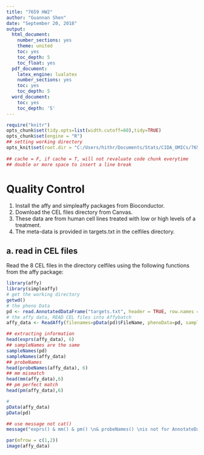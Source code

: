 ```yaml
---
title: "7659 HW2"
author: "Guannan Shen"
date: "September 20, 2018"
output:
  html_document:
    number_sections: yes
    theme: united
    toc: yes
    toc_depth: 5
    toc_float: yes
  pdf_document:
    latex_engine: lualatex
    number_sections: yes
    toc: yes
    toc_depth: 5
  word_document:
    toc: yes
    toc_depth: '5'
---
```


```r
require("knitr")
opts_chunk$set(tidy.opts=list(width.cutoff=60),tidy=TRUE)
opts_chunk$set(engine = "R")
## setting working directory
opts_knit$set(root.dir = "C:/Users/hithr/Documents/Stats/CIDA_OMICs/7659Stats_Genetics/HW2/celfiles/")
                                                 
## cache = F, if cache = T, will not revaluate code chunk everytime
## double or more space to insert a line break
```


# Quality Control
1. Install the affy and simpleaffy packages from Bioconductor.  
2. Download the CEL files directory from Canvas.  
3. These data are from human cell lines treated with low or high levels of a treatment.  
4. The meta-data is provided in targets.txt in the celfiles directory.

## a. read in CEL files 
Read the 8 CEL files in the directory celfiles using the following functions from the affy package:

```r
library(affy)
library(simpleaffy)
# get the working directory
getwd()
# the pheno Data
pd <- read.AnnotatedDataFrame("targets.txt", header = TRUE, row.names = 1, as.is =TRUE)
# the affy data, READ CEL files into Affybatch
affy_data <- ReadAffy(filenames=pData(pd)$FileName, phenoData=pd, sampleNames=sampleNames(pd))

## extracting information
head(exprs(affy_data), 6)
## sampleNames are the same 
sampleNames(pd)
sampleNames(affy_data)
## probeNames
head(probeNames(affy_data), 6)
## mm mismatch
head(mm(affy_data),6)
## pm perfect match 
head(pm(affy_data),6)

# 
pData(affy_data)
pData(pd)

## use message not cat()
message("exprs() & mm() & pm() \n& probeNames() \nis not for AnnotateDataFrame 'pd' ")


```

```r
par(mfrow = c(1,2))
image(affy_data)

```

